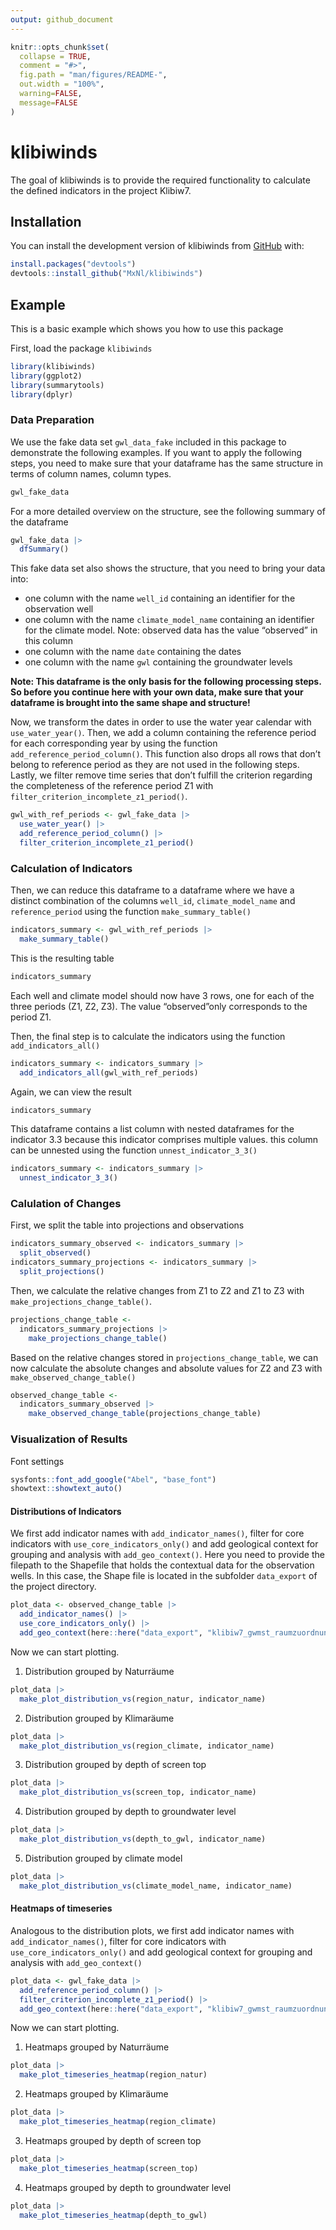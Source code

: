```yaml
---
output: github_document
---
```


<!-- README.md is generated from README.Rmd. Please edit that file -->

```r
knitr::opts_chunk$set(
  collapse = TRUE,
  comment = "#>",
  fig.path = "man/figures/README-",
  out.width = "100%",
  warning=FALSE, 
  message=FALSE
)
```

# klibiwinds

<!-- badges: start -->
<!-- badges: end -->

The goal of klibiwinds is to provide the required functionality to calculate the defined indicators in the project Klibiw7.

## Installation

You can install the development version of klibiwinds from [GitHub](https://github.com/) with:

```r
install.packages("devtools")
devtools::install_github("MxNl/klibiwinds")
```

## Example

This is a basic example which shows you how to use this package

First, load the package `klibiwinds`
```r
library(klibiwinds)
library(ggplot2)
library(summarytools)
library(dplyr)
```

### Data Preparation

We use the fake data set `gwl_data_fake` included in this package to demonstrate the following examples. If you want to apply the following steps, you need to make sure that your dataframe has the same structure in terms of column names, column types.
```r
gwl_fake_data
```

For a more detailed overview on the structure, see the following summary of the dataframe
```r
gwl_fake_data |> 
  dfSummary()
```

This fake data set also shows the structure, that you need to bring your data into:

 - one column with the name `well_id` containing an identifier for the observation well
 - one column with the name `climate_model_name` containing an identifier for the climate model. Note: observed data has the value "observed" in this column
 - one column with the name `date` containing the dates
 - one column with the name `gwl` containing the groundwater levels

**Note: This dataframe is the only basis for the following processing steps. So before you continue here with your own data, make sure that your dataframe is brought into the same shape and structure!**

Now, we transform the dates in order to use the water year calendar with `use_water_year()`. Then, we add a column containing the reference period for each corresponding year by using the function `add_reference_period_column()`. This function also drops all rows that don't belong to reference period as they are not used in the following steps. Lastly, we filter remove time series that don't fulfill the criterion regarding the completeness of the reference period Z1 with `filter_criterion_incomplete_z1_period()`.
```r
gwl_with_ref_periods <- gwl_fake_data |>
  use_water_year() |>
  add_reference_period_column() |>
  filter_criterion_incomplete_z1_period()
```


### Calculation of Indicators

Then, we can reduce this dataframe to a dataframe where we have a distinct combination of the columns `well_id`, `climate_model_name` and `reference_period` using the function `make_summary_table()`
```r
indicators_summary <- gwl_with_ref_periods |>
  make_summary_table()
```

This is the resulting table
```r
indicators_summary
```
Each well and climate model should now have 3 rows, one for each of the three periods (Z1, Z2, Z3). The value "observed"only corresponds to the period Z1.


Then, the final step is to calculate the indicators using the function `add_indicators_all()`
```r
indicators_summary <- indicators_summary |> 
  add_indicators_all(gwl_with_ref_periods)
```

Again, we can view the result
```r
indicators_summary
```

This dataframe contains a list column with nested dataframes for the indicator 3.3 because this indicator comprises multiple values. this column can be unnested using the function `unnest_indicator_3_3()`
```r
indicators_summary <- indicators_summary |> 
  unnest_indicator_3_3()
```

### Calulation of Changes

First, we split the table into projections and observations
```r
indicators_summary_observed <- indicators_summary |>
  split_observed()
indicators_summary_projections <- indicators_summary |>
  split_projections()
```

Then, we calculate the relative changes from Z1 to Z2 and Z1 to Z3 with `make_projections_change_table()`.
```r
projections_change_table <-
  indicators_summary_projections |>
    make_projections_change_table()
```

Based on the relative changes stored in `projections_change_table`, we can now calculate the absolute changes and absolute values for Z2 and Z3 with `make_observed_change_table()`
```r
observed_change_table <-
  indicators_summary_observed |>
    make_observed_change_table(projections_change_table)
```

### Visualization of Results

Font settings
```r
sysfonts::font_add_google("Abel", "base_font")
showtext::showtext_auto()
```

#### Distributions of Indicators

We first add indicator names with `add_indicator_names()`, filter for core indicators with `use_core_indicators_only()` and add geological context for grouping and analysis with `add_geo_context()`. Here you need to provide the filepath to the Shapefile that holds the contextual data for the observation wells. In this case, the Shape file is located in the subfolder `data_export` of the project directory.
```r
plot_data <- observed_change_table |>
  add_indicator_names() |>
  use_core_indicators_only() |>
  add_geo_context(here::here("data_export", "klibiw7_gwmst_raumzuordnung.shp"))
```
Now we can start plotting.

1. Distribution grouped by Naturräume
```r
plot_data |>
  make_plot_distribution_vs(region_natur, indicator_name)
```

2. Distribution grouped by Klimaräume
```r
plot_data |>
  make_plot_distribution_vs(region_climate, indicator_name)
```

3. Distribution grouped by depth of screen top
```r
plot_data |>
  make_plot_distribution_vs(screen_top, indicator_name)
```

4. Distribution grouped by depth to groundwater level
```r
plot_data |>
  make_plot_distribution_vs(depth_to_gwl, indicator_name)
```

5. Distribution grouped by climate model
```r
plot_data |>
  make_plot_distribution_vs(climate_model_name, indicator_name)
```

#### Heatmaps of timeseries

Analogous to the distribution plots, we first add indicator names with `add_indicator_names()`, filter for core indicators with `use_core_indicators_only()` and add geological context for grouping and analysis with `add_geo_context()`
```r
plot_data <- gwl_fake_data |>
  add_reference_period_column() |>
  filter_criterion_incomplete_z1_period() |>
  add_geo_context(here::here("data_export", "klibiw7_gwmst_raumzuordnung.shp"))
```
Now we can start plotting.

1. Heatmaps grouped by Naturräume
```r
plot_data |>
  make_plot_timeseries_heatmap(region_natur)
```

2. Heatmaps grouped by Klimaräume
```r
plot_data |>
  make_plot_timeseries_heatmap(region_climate)
```

3. Heatmaps grouped by depth of screen top
```r
plot_data |>
  make_plot_timeseries_heatmap(screen_top)
```

4. Heatmaps grouped by depth to groundwater level
```r
plot_data |>
  make_plot_timeseries_heatmap(depth_to_gwl)
```

